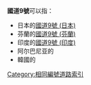 '''國道9號'''可以指：
* 日本的[[國道9號_(日本)|國道9號 (日本)]]
* 芬蘭的[[國道9號_(芬蘭)|國道9號 (芬蘭)]]
* 印度的[[國道9號_(印度)|國道9號 (印度)]]
* 阿尔巴尼亚的{{link-de|国道9号 (阿尔巴尼亚)|Rruga shtetërore SH9}}
* 韓國的{{link-ko|國道9號 (韓國)|국도 제9호선 (대한민국)}}

{{Roadindex}}
{{Disambig}}
[[Category:相同編號道路索引|Category:相同編號道路索引]]